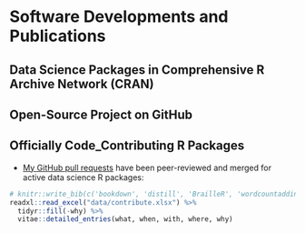 # Software Developments and Publications

## Data Science Packages in Comprehensive R Archive Network (CRAN)

<!-- ```{r R-package, echo = FALSE, cache = FALSE, eval = FALSE}
knitr::write_bib(c("ezpickr", "mboxr", "youtubecaption"), "bib/R_packages.bib")
# R_package <- suppressMessages(RefManageR::ReadBib("bib/R_packages.bib", check = FALSE))
# RefManageR:::print.BibEntry(R_package)
#### vitae::bibliography_entries("bib/R_packages.bib")
``` -->

::: {#refs_R_packages}
:::

\newpage

## Open-Source Project on GitHub

<!-- ```{r github, echo = FALSE, cache = FALSE, eval=T}
# knitr::write_bib(c('tactileR', 'ezviewr', 'jladown', 'edmdown'), "bib/github.bib")
# github <- suppressMessages(RefManageR::ReadBib("bib/github.bib", check = FALSE))
# RefManageR:::print.BibEntry(github)
#### vitae::bibliography_entries("bib/github.bib")
``` -->

::: {#refs_github_projects}
:::

## Officially Code_Contributing R Packages

* [My GitHub pull requests](https://github.com/pulls?q=is%3Apr+author%3Ajooyoungseo+archived%3Afalse+is%3Aclosed) have been peer-reviewed and merged for active data science R packages:

```r
# knitr::write_bib(c('bookdown', 'distill', 'BrailleR', 'wordcountaddin'), "bib/contribute.bib")
readxl::read_excel("data/contribute.xlsx") %>%
  tidyr::fill(-why) %>%
  vitae::detailed_entries(what, when, with, where, why)
```
